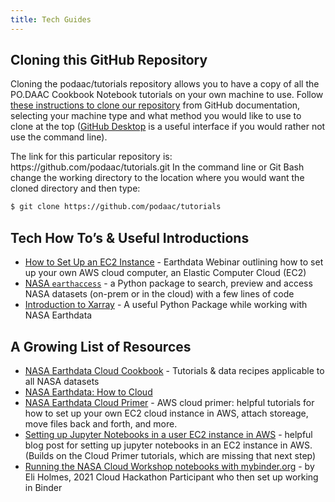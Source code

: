 ```yaml
---
title: Tech Guides
---
```


## Cloning this GitHub Repository

Cloning the podaac/tutorials repository allows you to have a copy of all the PO.DAAC Cookbook Notebook tutorials on your own machine to use. Follow [these instructions to clone our repository](https://docs.github.com/en/repositories/creating-and-managing-repositories/cloning-a-repository) from GitHub documentation, selecting your machine type and what method you would like to use to clone at the top ([GitHub Desktop](https://desktop.github.com/) is a useful interface if you would rather not use the command line). 

The link for this particular repository is: https://github.com/podaac/tutorials.git
In the command line or Git Bash change the working directory to the location where you would want the cloned directory and then type:
``` bash
$ git clone https://github.com/podaac/tutorials
```

## Tech How To's & Useful Introductions

- [How to Set Up an EC2 Instance](../external/July_2022_Earthdata_Webinar.ipynb) - Earthdata Webinar outlining how to set up your own AWS cloud computer, an Elastic Computer Cloud (EC2)
- [NASA `earthaccess`](https://nasa-openscapes.github.io/earthdata-cloud-cookbook/tutorials/earthaccess-demo.html) - a Python package to search, preview and access NASA datasets (on-prem or in the cloud) with a few lines of code
- [Introduction to Xarray](../external/Introduction_to_xarray.ipynb) - A useful Python Package while working with NASA Earthdata


## A Growing List of Resources 
- [NASA Earthdata Cloud Cookbook](https://nasa-openscapes.github.io/earthdata-cloud-cookbook/) - Tutorials & data recipes applicable to all NASA datasets
- [NASA Earthdata: How to Cloud](https://earthdata.nasa.gov/learn/user-resources/webinars-and-tutorials/how-to-cloud-for-earth-scientists)
- [NASA Earthdata Cloud Primer](https://earthdata.nasa.gov/learn/user-resources/webinars-and-tutorials/cloud-primer) - AWS cloud primer: helpful tutorials for how to set up your own EC2 cloud instance in AWS, attach storeage, move files back and forth, and more.
- [Setting up Jupyter Notebooks in a user EC2 instance in AWS](https://medium.com/@alexjsanchez/python-3-notebooks-on-aws-ec2-in-15-mostly-easy-steps-2ec5e662c6c6) - helpful blog post for setting up jupyter notebooks in an EC2 instance in AWS. (Builds on the Cloud Primer tutorials, which are missing that next step)
- [Running the NASA Cloud Workshop notebooks with mybinder.org](https://github.com/eeholmes/jupyterhub) - by Eli Holmes, 2021 Cloud Hackathon Participant who then set up working in Binder